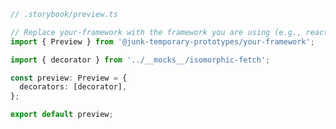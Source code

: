 ```ts
// .storybook/preview.ts

// Replace your-framework with the framework you are using (e.g., react, vue3)
import { Preview } from '@junk-temporary-prototypes/your-framework';

import { decorator } from '../__mocks__/isomorphic-fetch';

const preview: Preview = {
  decorators: [decorator],
};

export default preview;
```
